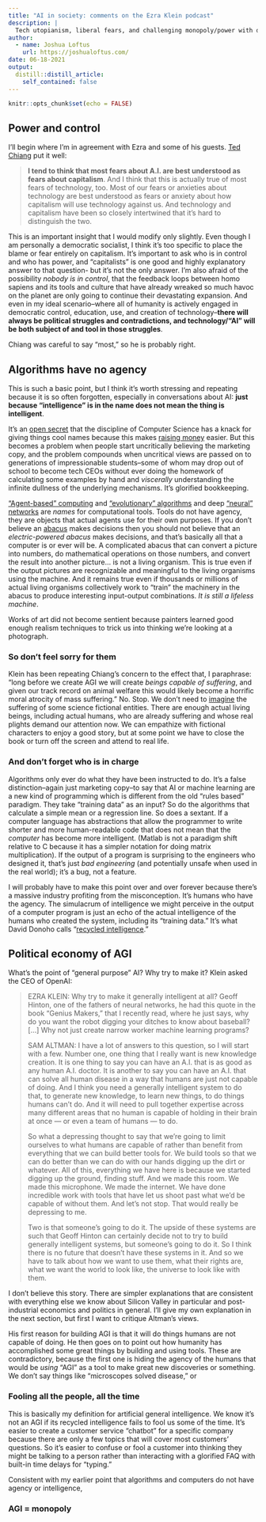 ```yaml
---
title: "AI in society: comments on the Ezra Klein podcast"
description: |
  Tech utopianism, liberal fears, and challenging monopoly/power with democratic socialism
author:
  - name: Joshua Loftus
    url: https://joshualoftus.com/
date: 06-18-2021
output:
  distill::distill_article:
    self_contained: false
---
```



```r
knitr::opts_chunk$set(echo = FALSE)
```

## Power and control

I'll begin where I'm in agreement with Ezra and some of his guests. [Ted Chiang](https://www.nytimes.com/2021/03/30/opinion/ezra-klein-podcast-ted-chiang.html?showTranscript=1) put it well:

> **I tend to think that most fears about A.I. are best understood as fears about capitalism**. And I think that this is actually true of most fears of technology, too. Most of our fears or anxieties about technology are best understood as fears or anxiety about how capitalism will use technology against us. And technology and capitalism have been so closely intertwined that it’s hard to distinguish the two.

This is an important insight that I would modify only slightly. Even though I am personally a democratic socialist, I think it's too specific to place the blame or fear entirely on capitalism. It's important to ask who is in control and who has power, and "capitalists" is one good and highly explanatory answer to that question- but it's not the only answer. I'm also afraid of the possibility *nobody is in control*, that the feedback loops between homo sapiens and its tools and culture that have already wreaked so much havoc on the planet are only going to continue their devastating expansion. And even in my ideal scenario--where all of humanity is actively engaged in democratic control, education, use, and creation of technology--**there will always be political struggles and contradictions, and technology/"AI" will be both subject of and tool in those struggles**.

Chiang was careful to say "most," so he is probably right. 

## Algorithms have no agency

This is such a basic point, but I think it's worth stressing and repeating because it is so often forgotten, especially in conversations about AI: **just because "intelligence" is in the name does not mean the thing is intelligent**.

It's an [open secret](https://twitter.com/ben_golub/status/1403776416051830788) that the discipline of Computer Science has a knack for giving things cool names because this makes [raising money](https://twitter.com/daniela_witten/status/1177330096530579456) easier. But this becomes a problem when people start uncritically believing the marketing copy, and the problem compounds when uncritical views are passed on to generations of impressionable students--some of whom may drop out of school to become tech CEOs without ever doing the homework of calculating some examples by hand and *viscerally* understanding the infinite dullness of the underlying mechanisms. It's glorified bookkeeping. 

["Agent-based" computing](https://en.wikipedia.org/wiki/Agent-based_model) and ["evolutionary" algorithms](https://en.wikipedia.org/wiki/Evolutionary_algorithm) and deep ["neural" networks](https://en.wikipedia.org/wiki/Artificial_neural_network) are *names* for computational tools. Tools do not have agency, they are objects that actual agents use for their own purposes. If you don't believe an [abacus](https://en.wikipedia.org/wiki/Abacus) makes decisions then you should not believe that an *electric-powered abacus* makes decisions, and that's basically all that a computer is or ever will be. A complicated abacus that can convert a picture into numbers, do mathematical operations on those numbers, and convert the result into another picture... is not a living organism. This is true even if the output pictures are recognizable and meaningful to the living organisms using the machine. And it remains true even if thousands or millions of actual living organisms collectively work to "train" the machinery in the abacus to produce interesting input-output combinations. *It is still a lifeless machine*.

Works of art did not become sentient because painters learned good enough realism techniques to trick us into thinking we're looking at a photograph.

### So don't feel sorry for them

Klein has been repeating Chiang's concern to the effect that, I paraphrase: "long before we create AGI we will create *beings capable of suffering*, and given our track record on animal welfare this would likely become a horrific moral atrocity of mass suffering." No. Stop. We don't need to [imagine](https://thereader.mitpress.mit.edu/2020-the-year-of-robot-rights/) the suffering of some science fictional entities. There are enough actual living beings, including actual humans, who are already suffering and whose real plights demand our attention now. We can empathize with fictional characters to enjoy a good story, but at some point we have to close the book or turn off the screen and attend to real life.

### And don't forget who is in charge

Algorithms only ever do what they have been instructed to do. It's a false distinction--again just marketing copy--to say that AI or machine learning are a new kind of programming which is different from the old "rules based" paradigm. They take "training data" as an input? So do the algorithms that calculate a simple mean or a regression line. So does a sextant. If a computer language has abstractions that allow the programmer to write shorter and more human-readable code that does not mean that the *computer* has become more intelligent. (Matlab is not a paradigm shift relative to C because it has a simpler notation for doing matrix multiplication). If the output of a program is surprising to the engineers who designed it, that's just *bad engineering* (and potentially unsafe when used in the real world); it's a bug, not a feature.

I will probably have to make this point over and over forever because there's a massive industry profiting from the misconception. It's humans who have the agency. The simulacrum of intelligence we might perceive in the output of a computer program is just an echo of the actual intelligence of the humans who created the system, including its "training data." It's what David Donoho calls "[recycled intelligence](https://hdsr.mitpress.mit.edu/pub/rim3pvdw/release/6)."  

## Political economy of AGI

What's the point of "general purpose" AI? Why try to make it? Klein asked the CEO of OpenAI:

> EZRA KLEIN: Why try to make it generally intelligent at all? Geoff Hinton, one of the fathers of neural networks, he had this quote in the book "Genius Makers," that I recently read, where he just says, why do you want the robot digging your ditches to know about baseball? [...] Why not just create narrow worker machine learning programs?
>
> SAM ALTMAN: I have a lot of answers to this question, so I will start with a few. Number one, one thing that I really want is new knowledge creation. It is one thing to say you can have an A.I. that is as good as any human A.I. doctor. It is another to say you can have an A.I. that can solve all human disease in a way that humans are just not capable of doing. And I think you need a generally intelligent system to do that, to generate new knowledge, to learn new things, to do things humans can’t do. And it will need to pull together expertise across many different areas that no human is capable of holding in their brain at once — or even a team of humans — to do.
>
> So what a depressing thought to say that we’re going to limit ourselves to what humans are capable of rather than benefit from everything that we can build better tools for. We build tools so that we can do better than we can do with our hands digging up the dirt or whatever. All of this, everything we have here is because we started digging up the ground, finding stuff. And we made this room. We made this microphone. We made the internet. We have done incredible work with tools that have let us shoot past what we’d be capable of without them. And let’s not stop. That would really be depressing to me.
>
> Two is that someone’s going to do it. The upside of these systems are such that Geoff Hinton can certainly decide not to try to build generally intelligent systems, but someone’s going to do it. So I think there is no future that doesn’t have these systems in it. And so we have to talk about how we want to use them, what their rights are, what we want the world to look like, the universe to look like with them.

I don't believe this story. There are simpler explanations that are consistent with everything else we know about Silicon Valley in particular and post-industrial economics and politics in general. I'll give my own explanation in the next section, but first I want to critique Altman's views.

His first reason for building AGI is that it will do things humans are not capable of doing. He then goes on to point out how humanity has accomplished some great things by building and using tools. These are contradictory, because the first one is hiding the agency of the humans that would be *using* "AGI" as a tool to make great new discoveries or something. We don't say things like "microscopes solved disease," or 

### Fooling all the people, all the time

This is basically my definition for artificial general intelligence. We know it's not an AGI if its recycled intelligence fails to fool us some of the time. It's easier to create a customer service "chatbot" for a specific company because there are only a few topics that will cover most customers' questions. So it's easier to confuse or fool a customer into thinking they might be talking to a person rather than interacting with a glorified FAQ with built-in time delays for "typing." 

Consistent with my earlier point that algorithms and computers do not have agency or intelligence, 

### AGI = monopoly

